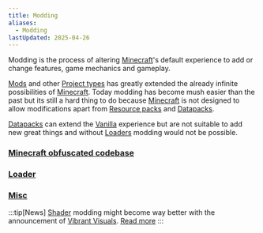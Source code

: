 ```yaml
---
title: Modding
aliases:
  - Modding
lastUpdated: 2025-04-26
---
```


Modding is the process of altering [Minecraft](/minecraft)'s default experience to add or change features, game mechanics and gameplay.

[Mods](/mod) and other [Project types](/projecttype) has greatly extended the already infinite possibilities of [Minecraft](/minecraft).
Today modding has become mush easier than the past but its still a hard thing to do because [Minecraft](/minecraft) is not designed to allow modifications apart from [Resource packs](/resourcepack) and [Datapacks](/datapack).

[Datapacks](/datapack) can extend the [Vanilla](/vanilla) experience but are not suitable to add new great things and without [Loaders](/loader) modding would not be possible.

### [Minecraft obfuscated codebase](/minecraftsobfuscatedcodebase)
### [Loader](/loader)
### [Misc](/moddingmisc)

:::tip[News]
[Shader](/shader) modding might become way better with the announcement of [Vibrant Visuals](/vibrantvisuals). [Read more](/vibrantvisuals#modding)
:::